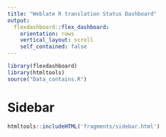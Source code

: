 ```yaml
---
title: "Weblate R translation Status Dashboard"
output: 
  flexdashboard::flex_dashboard:
    orientation: rows
    vertical_layout: scroll
    self_contained: false
---
```


```r
library(flexdashboard)
library(htmltools)
source("Data_contains.R")
```

Sidebar {.sidebar data-width=200}
=====================================
```r
htmltools::includeHTML('fragments/sidebar.html')
```

